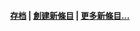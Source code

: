 {{Dyk/auto
| 0 = [[芬兰|芬兰]][[作曲家|作曲家]][[西贝柳斯|西贝柳斯]]的'''[[第5號交響曲_(西貝柳斯)|哪一部音乐作品]]'''于1915年至1919年所完成，其主要创作灵感来自于天空中16隻天鵝遷徙的景象？
|p0 = Sibelius.gif

| 1 = [[芬兰大公国|芬兰]][[作曲家|作曲家]][[让·西贝柳斯|-{zh-cn:西贝柳斯;zh-tw:西貝流士}-]]的'''[[第1號交響曲_(西貝柳斯)|哪一部音乐作品]]'''于1898年至1900年间完成，被认为是表达反抗沙皇[[尼古拉二世_(俄罗斯)|尼古拉二世]]在1899年頒布限制芬蘭自治《二月宣言》的音乐作品？
|p1 = Sibelius portrait.jpg

| 2 = 芬蘭作曲家[[西贝柳斯|西贝柳斯]]的'''[[藍敏凱寧組曲|哪一部音乐作品]]'''是取材自芬兰史诗《[[卡勒瓦拉|卡勒瓦拉]]》中英雄[[勒明蓋寧|勒明蓋寧]]的冒险所做？
|p2 = 

| 3 = '''[[莫妮卡·法格霍姆|哪一位芬兰作家]]'''获得了2020年的[[北欧理事会文学奖|北欧理事会文学奖]]？
|p3 = Monika_Fagerholm_02.jpg

| 4 = '''[[玉战士|哪一部在2006年芬中合拍的电影]]'''巧妙地把[[芬兰|芬兰]]民族史诗《[[卡勒瓦拉|卡勒瓦拉]]》和中国武侠电影手法结合一起？
|p4 = 

| 5 = 芬兰有哪些'''[[芬蘭世界遺產列表|世界遗产项目]]'''？
|p5 = Suomenlinna.jpg
}}
<div align="right" style="font-size:small;">
'''[[Portal:芬兰/你知道吗/存档|存档]] | [[Help:如何創建新頁面|創建新條目]] | [[Special:Newpages|更多新條目...]]'''
</div>